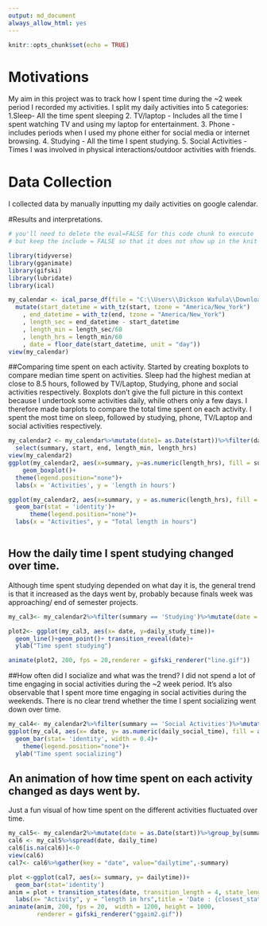 ```yaml
---
output: md_document
always_allow_html: yes
---
```


```r
knitr::opts_chunk$set(echo = TRUE)
```
# Motivations
My aim in this project was to track how I spent time during the ~2 week period I recorded my activities. I split my daily activities into 5 categories: 
1.Sleep- All the time spent sleeping
2. TV/laptop - Includes all the time I spent watching TV and using my laptop for entertainment.
3. Phone - includes periods when I used my phone either for social media or internet browsing.
4. Studying - All the time I spent studying.
5. Social Activities - Times I was involved in physical interactions/outdoor activities with friends.


# Data Collection
I collected data by manually inputting my daily activities on google calendar. 

#Results and interpretations.

```r
# you'll need to delete the eval=FALSE for this code chunk to execute
# but keep the include = FALSE so that it does not show up in the knit file (on the webpage)

library(tidyverse)
library(gganimate)
library(gifski)
library(lubridate)
library(ical)

my_calendar <- ical_parse_df(file = "C:\\Users\\Dickson Wafula\\Downloads\\dnakhone22@amherst.edu.ics") %>%
  mutate(start_datetime = with_tz(start, tzone = "America/New_York")
    , end_datetime = with_tz(end, tzone = "America/New_York")
    , length_sec = end_datetime - start_datetime
    , length_min = length_sec/60
    , length_hrs = length_min/60
    , date = floor_date(start_datetime, unit = "day"))
view(my_calendar)
```

##Comparing time spent on each activity.
Started  by creating boxplots to compare median time spent on activities. Sleep had the highest median at close to 8.5 hours, followed by TV/Laptop, Studying, phone and social activities respectively. 
Boxplots don't give the full picture in this context because I undertook some activities daily, while others only a few days.
I therefore made barplots to compare the total time spent on each activity.
I spent the most time on sleep, followed by studying, phone, TV/Laptop and social activities respectively.

```r
my_calendar2 <- my_calendar%>%mutate(date1= as.Date(start))%>%filter(date1>="2020-04-21", summary!="", summary!='Summer Housing Request Meeting')%>%
  select(summary, start, end, length_min, length_hrs)
view(my_calendar2)
ggplot(my_calendar2, aes(x=summary, y=as.numeric(length_hrs), fill = summary)) + 
    geom_boxplot()+
  theme(legend.position="none")+
  labs(x = 'Activities', y = 'length in hours')

ggplot(my_calendar2, aes(x=summary, y = as.numeric(length_hrs), fill = summary))+
  geom_bar(stat = 'identity')+
      theme(legend.position="none")+
  labs(x = "Activities", y = "Total length in hours")



```

## How the daily time I spent studying changed over time.
Although time spent studying depended on what day it is, the general trend is that it increased as the days went by, probably because finals week was approaching/ end of semester projects.

```r

my_cal3<- my_calendar2%>%filter(summary == 'Studying')%>%mutate(date = as.Date(start))%>%group_by(date)%>%summarise(daily_study_time = sum(length_hrs))

plot2<- ggplot(my_cal3, aes(x= date, y=daily_study_time))+
  geom_line()+geom_point()+ transition_reveal(date)+
  ylab("Time spent studying")

animate(plot2, 200, fps = 20,renderer = gifski_renderer("line.gif"))
```

##How often did I socialize and what was the trend?
I did not spend a lot of time engaging in social activities during the ~2 week period. It's also observable that I spent more time engaging in social activities during the weekends. There is no clear trend whether the time I spent socializing went down over time.

```r
my_cal4<- my_calendar2%>%filter(summary == 'Social Activities')%>%mutate(date = as.Date(start))%>%group_by(date)%>%summarise(daily_social_time = sum(length_hrs))
ggplot(my_cal4, aes(x= date, y= as.numeric(daily_social_time), fill = as.factor(date)))+
  geom_bar(stat= 'identity', width = 0.4)+
    theme(legend.position="none")+
  ylab("Time spent socializing")

```

## An animation of how time spent on each activity changed as days went by.

Just a fun visual of how time spent on the different activities fluctuated over time. 

```r
my_cal5<- my_calendar2%>%mutate(date = as.Date(start))%>%group_by(summary,date)%>%summarise(daily_time = sum(length_hrs))%>%ungroup()
cal6 <- my_cal5%>%spread(date, daily_time)
cal6[is.na(cal6)]<-0
view(cal6)
cal7<- cal6%>%gather(key = "date", value="dailytime",-summary)

plot <-ggplot(cal7, aes(x= summary, y= dailytime))+
  geom_bar(stat='identity') 
anim = plot + transition_states(date, transition_length = 4, state_length = 1)+
  labs(x= "Activity", y = "length in hrs",title = 'Date : {closest_state}')
animate(anim, 200, fps = 20,  width = 1200, height = 1000, 
        renderer = gifski_renderer("ggaim2.gif"))

```